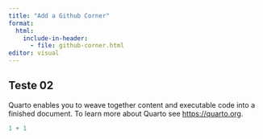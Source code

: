 ```yaml
---
title: "Add a Github Corner"
format:
  html:
    include-in-header:
      - file: github-corner.html
editor: visual
---
```


## Teste 02

Quarto enables you to weave together content and executable code into a finished document. To learn more about Quarto see <https://quarto.org>.

```r
1 + 1
```
